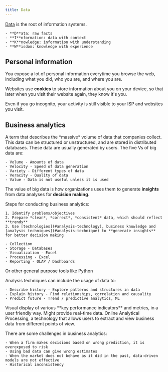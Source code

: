```yaml
---
title: Data
---
```


[Data](FIXME-def:data) is the root of information systems.


<Block variant="primary" title="DIKW Pyramid">

    - **D**ata: raw facts
    - **I**nformation: data with context
    - **K**nowledge: information with understanding
    - **W**isdom: knowledge with experience
</Block>



## Personal information


You expose a lot of personal information everytime you browse the web, including what you did, who you are, and where you are.

Websites use **cookies** to store information about you on your device, so that later when you visit their website again, they know it's you.

Even if you go incognito, your activity is still visible to your ISP and websites you visit.


## Business analytics






<Block variant="primary" title="Big data">
A term that describes the *massive* volume of data that companies collect. This data can be structured or unstructured, and are stored in distributed databases.
These data are usually generated by users.
The five Vs of big data are:

    - Volume - Amounts of data
    - Velocity - Speed of data generation
    - Variety - Different types of data
    - Veracity - Quality of data
    - Value - Data is not useful unless it is used
The value of big data is how organizations uses them to generate **insights** from data analyses for **decision making**.
</Block>


Steps for conducting business analytics:

    1. Identify problems/objectives
    2. Prepare *clean*, *correct*, *consistent* data, which should reflect **trends**
    3. Use [technologies](#analysis-technology), business knowledge and [analysis techniques](#analysis-technique) to **generate insights** for better decision making


<Block variant="secondary" title="Analysis technologies">

    - Collection
    - Storage - Databases
    - Visualization - Excel
    - Processing - Excel
    - Reporting - OLAP / Dashboards
Or other general purpose tools like Python
</Block>




<Block variant="secondary" title="Analysis techniques">
Analysis techniques can include the usage of data to:

    - Describe history - Explore patterns and structures in data
    - Explain history - Find relationships, correlation and causality
    - Predict future - Trend / predictive analytics, ML
</Block>




<Block variant="knowledge" title="Dashboards">
Visual display of various **key performance indicators** and metrics, in a user friendly way. Might provide real-time data.
</Block>



<Block variant="knowledge" title="OLAP">
Online Analytical Processing, a technology that allows users to extract and view business data from different points of view.
</Block>


There are some challenges in business analytics:


    - When a firm makes decisions based on wrong prediction, it is overexposed to risk
    - Using bad data can give wrong estimates
    - When the market does not behave as it did in the past, data-driven models are not effective
    - Historical inconsistency